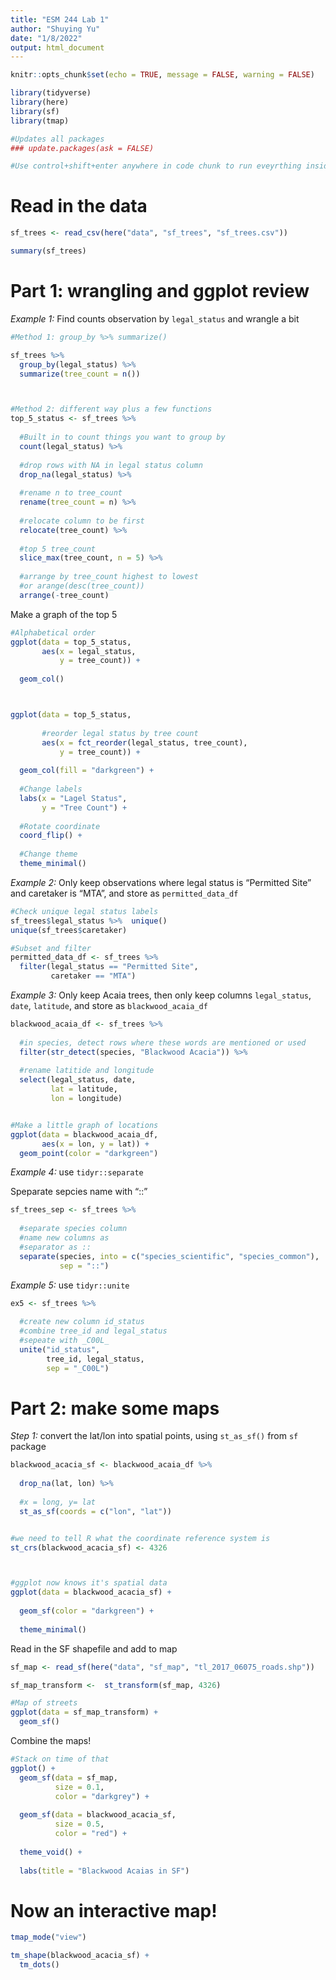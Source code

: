 ```yaml
---
title: "ESM 244 Lab 1"
author: "Shuying Yu"
date: "1/8/2022"
output: html_document
---
```


```r
knitr::opts_chunk$set(echo = TRUE, message = FALSE, warning = FALSE)

library(tidyverse)
library(here)
library(sf)
library(tmap)

#Updates all packages
### update.packages(ask = FALSE)

#Use control+shift+enter anywhere in code chunk to run eveyrthing inside chunk
```


# Read in the data

```r
sf_trees <- read_csv(here("data", "sf_trees", "sf_trees.csv"))
```


```r
summary(sf_trees)
```


# Part 1: wrangling and ggplot review

*Example 1:* Find counts observation by `legal_status` and wrangle a bit

```r
#Method 1: group_by %>% summarize()

sf_trees %>% 
  group_by(legal_status) %>% 
  summarize(tree_count = n())



#Method 2: different way plus a few functions
top_5_status <- sf_trees %>% 
  
  #Built in to count things you want to group by
  count(legal_status) %>% 
  
  #drop rows with NA in legal status column
  drop_na(legal_status) %>% 
  
  #rename n to tree_count
  rename(tree_count = n) %>% 
  
  #relocate column to be first
  relocate(tree_count) %>% 
  
  #top 5 tree_count
  slice_max(tree_count, n = 5) %>% 
  
  #arrange by tree_count highest to lowest
  #or arange(desc(tree_count))
  arrange(-tree_count)
```


Make a graph of the top 5

```r
#Alphabetical order
ggplot(data = top_5_status,
       aes(x = legal_status,
           y = tree_count)) +
  
  geom_col()



ggplot(data = top_5_status,
       
       #reorder legal status by tree count
       aes(x = fct_reorder(legal_status, tree_count),
           y = tree_count)) +
  
  geom_col(fill = "darkgreen") +
  
  #Change labels
  labs(x = "Lagel Status",
       y = "Tree Count") +
  
  #Rotate coordinate
  coord_flip() +
  
  #Change theme
  theme_minimal()
```

*Example 2:* Only keep observations where legal status is "Permitted Site" and caretaker is "MTA", and store as `permitted_data_df`


```r
#Check unique legal status labels
sf_trees$legal_status %>%  unique()
unique(sf_trees$caretaker)

#Subset and filter
permitted_data_df <- sf_trees %>% 
  filter(legal_status == "Permitted Site",
         caretaker == "MTA")
```

*Example 3:* Only keep Acaia trees, then only keep columns `legal_status`, `date`, `latitude`, and store as `blackwood_acaia_df`

```r
blackwood_acaia_df <- sf_trees %>% 
  
  #in species, detect rows where these words are mentioned or used 
  filter(str_detect(species, "Blackwood Acacia")) %>% 
  
  #rename latitide and longitude
  select(legal_status, date,
         lat = latitude,
         lon = longitude)


#Make a little graph of locations
ggplot(data = blackwood_acaia_df,
       aes(x = lon, y = lat)) +
  geom_point(color = "darkgreen")
```

*Example 4:* use `tidyr::separate`

Speparate sepcies name with "::"

```r
sf_trees_sep <- sf_trees %>% 
  
  #separate species column
  #name new columns as
  #separator as ::
  separate(species, into = c("species_scientific", "species_common"),
           sep = "::")
```


*Example 5:* use `tidyr::unite`

```r
ex5 <- sf_trees %>% 
  
  #create new column id_status
  #combine tree_id and legal_status
  #sepeate with _C00L_
  unite("id_status",
        tree_id, legal_status,
        sep = "_C00L")
```


# Part 2: make some maps

*Step 1:* convert the lat/lon into spatial points, using `st_as_sf()` from `sf` package

```r
blackwood_acacia_sf <- blackwood_acaia_df %>% 
  
  drop_na(lat, lon) %>% 
  
  #x = long, y= lat
  st_as_sf(coords = c("lon", "lat"))


#we need to tell R what the coordinate reference system is
st_crs(blackwood_acacia_sf) <- 4326



#ggplot now knows it's spatial data
ggplot(data = blackwood_acacia_sf) +
  
  geom_sf(color = "darkgreen") +
  
  theme_minimal()

```

Read in the SF shapefile and add to map

```r
sf_map <- read_sf(here("data", "sf_map", "tl_2017_06075_roads.shp"))

sf_map_transform <-  st_transform(sf_map, 4326)

#Map of streets
ggplot(data = sf_map_transform) +
  geom_sf()
```


Combine the maps!


```r
#Stack on time of that
ggplot() +
  geom_sf(data = sf_map,
          size = 0.1,
          color = "darkgrey") +
  
  geom_sf(data = blackwood_acacia_sf,
          size = 0.5,
          color = "red") +
  
  theme_void() +
  
  labs(title = "Blackwood Acaias in SF")
```


# Now an interactive map!

```r
tmap_mode("view")

tm_shape(blackwood_acacia_sf) +
  tm_dots()
```





















